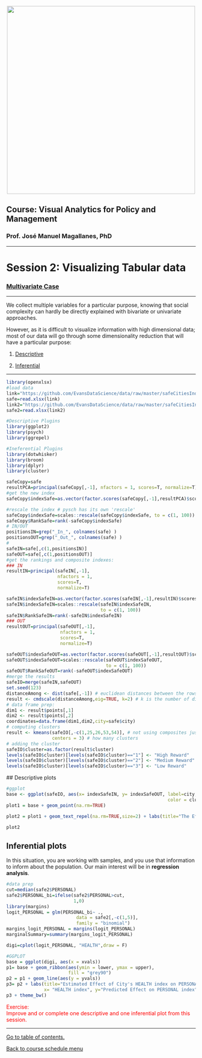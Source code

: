 <br> 
<center><img src="http://i.imgur.com/sSaOozN.png" width="500"></center>

## Course: Visual Analytics for Policy and Management

### Prof. José Manuel Magallanes, PhD 

_____
<a id='part1'></a>

# Session 2: Visualizing Tabular data

### [Multivariate Case](https://github.com/EvansDataScience/VisualAnalytics_tabularDataMulti)

_____

We collect multiple variables for a particular purpose, knowing that social complexity can hardly be directly explained with bivariate or univariate approaches. 

However, as it is difficult to visualize information with high dimensional data; most of our data will go through some dimensionality reduction that will have a particular purpose:

1. [Descriptive](#part2)

2. [Inferential](#part3) 


_____



```r
library(openxlsx)
#load data 
link="https://github.com/EvansDataScience/data/raw/master/safeCitiesIndexAll.xlsx"
safe=read.xlsx(link)
link2="https://github.com/EvansDataScience/data/raw/master/safeCitiesIndex.xlsx"
safe2=read.xlsx(link2)

#Descriptive Plugins
library(ggplot2)
library(psych)
library(ggrepel)

#Ineferential Plugins
library(dotwhisker)
library(broom)
library(dplyr)
library(cluster)
```

```r
safeCopy=safe
resultPCA=principal(safeCopy[,-1], nfactors = 1, scores=T, normalize=T)
#get the new index
safeCopy$indexSafe=as.vector(factor.scores(safeCopy[,-1],resultPCA)$scores)

#rescale the index # pysch has its own 'rescale'
safeCopy$indexSafe=scales::rescale(safeCopy$indexSafe, to = c(1, 100)) 
safeCopy$RankSafe=rank(-safeCopy$indexSafe)
# IN/OUT
positionsIN=grep("_In_", colnames(safe) )
positionsOUT=grep("_Out_", colnames(safe) )
#
safeIN=safe[,c(1,positionsIN)]
safeOUT=safe[,c(1,positionsOUT)]
#get the rankings and composite indexes:
### IN
resultIN=principal(safeIN[,-1],
                   nfactors = 1,
                   scores=T,
                   normalize=T)

safeIN$indexSafeIN=as.vector(factor.scores(safeIN[,-1],resultIN)$scores)
safeIN$indexSafeIN=scales::rescale(safeIN$indexSafeIN, 
                                   to = c(1, 100)) 
safeIN$RankSafeIN=rank(-safeIN$indexSafeIN)
### OUT
resultOUT=principal(safeOUT[,-1],
                    nfactors = 1,
                    scores=T,
                    normalize=T)

safeOUT$indexSafeOUT=as.vector(factor.scores(safeOUT[,-1],resultOUT)$scores)
safeOUT$indexSafeOUT=scales::rescale(safeOUT$indexSafeOUT, 
                                     to = c(1, 100)) 
safeOUT$RankSafeOUT=rank(-safeOUT$indexSafeOUT)
#merge the results
safeIO=merge(safeIN,safeOUT)
set.seed(123)
distanceAmong <- dist(safe[,-1]) # euclidean distances between the rows
result <- cmdscale(distanceAmong,eig=TRUE, k=2) # k is the number of dim
# data frame prep:
dim1 <- result$points[,1]
dim2 <- result$points[,2]
coordinates=data.frame(dim1,dim2,city=safe$city)
# computing clusters
result <- kmeans(safeIO[,-c(1,25,26,53,54)], # not using composites just created
                 centers = 3) # how many clusters
# adding the cluster
safeIO$cluster=as.factor(result$cluster)
levels(safeIO$cluster)[levels(safeIO$cluster)=="1"] <- "High Reward"
levels(safeIO$cluster)[levels(safeIO$cluster)=="2"] <- "Medium Reward"
levels(safeIO$cluster)[levels(safeIO$cluster)=="3"] <- "Low Reward"
```


<a id='part2'></a>
## Descriptive plots

```r
#ggplot
base <- ggplot(safeIO, aes(x= indexSafeIN, y= indexSafeOUT, label=city,
                                                            color = cluster)) 
plot1 = base + geom_point(na.rm=TRUE) 

plot2 = plot1 + geom_text_repel(na.rm=TRUE,size=2) + labs(title="The Effects of City Spending on Safety", x="City Rank in Safety Spending", y="City Safety Ranking", subtitle = '0-Low Rank, 100-High Rank')

plot2

```


<a id='part3'></a>

## Inferential plots

In this situation, you are working with samples, and you use that information to inform about the population. Our main interest will be in **regression analysis**.

```r
#data prep
cut=median(safe2$PERSONAL)
safe2$PERSONAL_bi=ifelse(safe2$PERSONAL>cut,
                         1,0)
library(margins)
logit_PERSONAL = glm(PERSONAL_bi~ .,
                          data = safe2[,-c(1,5)],
                          family = "binomial")
margins_logit_PERSONAL = margins(logit_PERSONAL) 
marginalSummary=summary(margins_logit_PERSONAL)

digi=cplot(logit_PERSONAL, "HEALTH",draw = F)

#GGPLOT
base = ggplot(digi, aes(x = xvals)) 
p1= base + geom_ribbon(aes(ymin = lower, ymax = upper), 
                       fill = "grey90")
p2 = p1 + geom_line(aes(y = yvals)) 
p3= p2 + labs(title="Estimated Effect of City's HEALTH index on PERSONAL index",
              x= "HEALTH index", y="Predicted Effect on PERSONAL index")
p3 + theme_bw()
```



<span style="color:red"> Exercise:<br> Improve and or complete one descriptive and one inferential plot from this session.
</span>

_____


[Go to table of contents.](#part1)

[Back to course schedule menu](https://evansdatascience.github.io/VisualAnalytics/)
